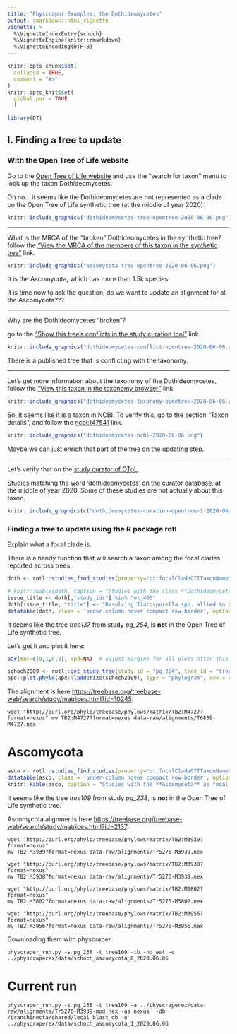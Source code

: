 ```yaml
---
title: "Physcraper Examples: the Dothideomycetes"
output: rmarkdown::html_vignette
vignette: >
  %\VignetteIndexEntry{schoch}
  %\VignetteEngine{knitr::rmarkdown}
  %\VignetteEncoding{UTF-8}
---
```


```r
knitr::opts_chunk$set(
  collapse = TRUE,
  comment = "#>"
)
knitr::opts_knit$set(
  global.par = TRUE
  )
```

```r
library(DT)
```
## I. Finding a tree to update

### With the Open Tree of Life website

Go to the [Open Tree of Life website](https://tree.opentreeoflife.org/opentree/argus/opentree12.3@ott93302) and use the "search for taxon" menu to look up the taxon
Dothideomycetes.

Oh no... it seems like the Dothideomycetes are not represented as a clade on the Open Tree of Life synthetic tree (at the middle of year 2020):

```r

knitr::include_graphics("dothideomycetes-tree-opentree-2020-06-06.png")
```

***

What is the MRCA of the "broken" Dothideomycetes in the synthetic tree?
follow the ["View the MRCA of the members of this taxon in the synthetic tree"](https://tree.opentreeoflife.org/opentree/argus/ottol@439373/Ascomycota) link.

```r

knitr::include_graphics("ascomycota-tree-opentree-2020-06-06.png")
```

It is the Ascomycota, which has more than 1.5k species.

It is time now to ask the question, do we want to update an alignment for all the Ascomycota???

***

Why are the Dothideomycetes "broken"?

go to the ["Show this tree's conflicts in the study curation tool"](https://tree.opentreeoflife.org/curator/study/view/ot_1477/?tab=home&tree=Tr25846&conflict=ott) link.

```r

knitr::include_graphics("dothideomycetes-conflict-opentree-2020-06-06.png")
```

There is a published tree that is conflicting with the taxonomy.

***

Let's get more information about the taxonomy of the Dothideomycetes, follow the ["View this taxon in the taxonomy browser"](https://tree.opentreeoflife.org/taxonomy/browse?id=346120) link.

```r

knitr::include_graphics("dothideomycetes-taxonomy-opentree-2020-06-06.png")
```

So, it seems like it is a taxon in NCBI. To verify this, go to the section "Taxon details", and follow the [ncbi:147541](https://www.ncbi.nlm.nih.gov/Taxonomy/Browser/wwwtax.cgi?id=147541) link.

```r

knitr::include_graphics("dothideomycetes-ncbi-2020-06-06.png")
```

Maybe we can just enrich that part of the tree on the updating step.

***

Let's verify that on the [study curator of OToL](https://tree.opentreeoflife.org/curator).

Studies matching the word 'dothideomycetes' on the curator database, at the middle of year 2020. Some of these studies are not actually about this taxon.

```r
knitr::include_graphics(c("dothideomycetes-curation-opentree-1-2020-06-06.png", "dothideomycetes-curation-opentree-2-2020-06-06.png", "dothideomycetes-curation-opentree-3-2020-06-06.png"))
```

### Finding a tree to update using the R package rotl

Explain what a focal clade is.

There is a handy function that will search a taxon among the focal clades reported across trees.

```r
doth <- rotl::studies_find_studies(property="ot:focalCladeOTTTaxonName", value="Dothideomycetes")

```

<!-- ```{bash} -->
<!-- curl -X POST https://api.opentreeoflife.org/v3/studies/find_studies \ -->
<!-- -H "content-type:application/json" -d \ -->
<!-- '{"property":"ot:studyId","value":"pg_254","verbose":true}' -->

<!-- curl -X POST https://api.opentreeoflife.org/v3/studies/find_studies \ -->
<!-- -H "content-type:application/json" -d \ -->
<!-- '{"property":"ot:focalCladeOTTTaxonName","value":"Ilex","verbose":true}' -->

<!-- curl -X POST https://api.opentreeoflife.org/v3/studies/find_studies \ -->
<!-- -H "content-type:application/json" -d \ -->
<!-- '{"property":"ot:focalCladeTaxonName","value":"ilex","verbose":true}' -->
<!-- ``` -->

```r
# knitr::kable(doth, caption = "Studies with the class **Dothideomycetes** as focal clade.")
issue_title <- doth[,"study_ids"] %in% "ot_465"
doth[issue_title, "title"] <- "Resolving Tiarosporella spp. allied to Botryosphaeriaceae and Phacidiaceae"
datatable(doth, class = 'order-column hover compact row-border', options = list(dom = 't'), rownames = FALSE, editable = FALSE) # %>%
```

It seems like the tree *tree137* from study *pg_254*, is **not** in the Open Tree of Life synthetic tree.

Let's get it and plot it here:


```r
par(mar=c(0,1,0,0), xpd=NA)  # adjust margins for all plots after this
```
```r
schoch2009 <- rotl::get_study_tree(study_id = "pg_254", tree_id = "tree137")
ape::plot.phylo(ape::ladderize(schoch2009), type = "phylogram", cex = 0.3, label.offset = 1, edge.width = 0.5)
```


The alignment is here <https://treebase.org/treebase-web/search/study/matrices.html?id=10245>.

```
wget "http://purl.org/phylo/treebase/phylows/matrix/TB2:M4727?format=nexus" mv TB2:M4727?format=nexus data-raw/alignments/T6859-M4727.nex
```

# Ascomycota

```r
asco <- rotl::studies_find_studies(property="ot:focalCladeOTTTaxonName", value="Ascomycota")
datatable(asco, class = 'order-column hover compact row-border', options = list(dom = 't'), rownames = FALSE, editable = FALSE)
knitr::kable(asco, caption = "Studies with the **Ascomycota** as focal clade.")
```

It seems like the tree *tree109* from study *pg_238*, is **not** in the Open Tree of Life synthetic tree.

Ascomycota alignments here <https://treebase.org/treebase-web/search/study/matrices.html?id=2137>.

```
wget "http://purl.org/phylo/treebase/phylows/matrix/TB2:M3939?format=nexus"
mv TB2:M3939?format=nexus data-raw/alignments/Tr5276-M3939.nex

wget "http://purl.org/phylo/treebase/phylows/matrix/TB2:M3938?format=nexus"
mv TB2:M3938?format=nexus data-raw/alignments/Tr5276-M3938.nex

wget "http://purl.org/phylo/treebase/phylows/matrix/TB2:M3802?format=nexus"
mv TB2:M3802?format=nexus data-raw/alignments/Tr5276-M3802.nex

wget "http://purl.org/phylo/treebase/phylows/matrix/TB2:M3956?format=nexus"
mv TB2:M3956?format=nexus data-raw/alignments/Tr5276-M3956.nex
```

Downloading them with physcraper
```
physcraper_run.py -s pg_238 -t tree109 -tb -no_est -o ../physcraperex/data/schoch_ascomycota_0_2020.06.06
```

# Current run
```
physcraper_run.py -s pg_238 -t tree109 -a ../physcraperex/data-raw/alignments/Tr5276-M3939-mod.nex -as nexus  -db /branchinecta/shared/local_blast_db -o ../physcraperex/data/schoch_ascomycota_1_2020.06.06
```
